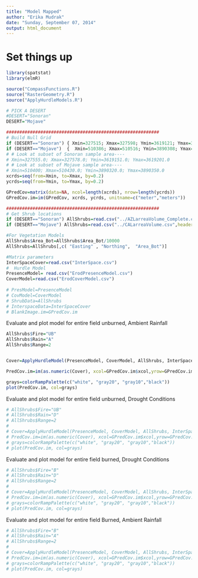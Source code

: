 ```yaml
---
title: "Model Mapped"
author: "Erika Mudrak"
date: "Sunday, September 07, 2014"
output: html_document
---
```



# Set things up
```r
library(spatstat)
library(elmR)

source("CompassFunctions.R")
source("RasterGeometry.R")
source("ApplyHurdleModels.R")

# PICK A DESERT
#DESERT="Sonoran"
DESERT="Mojave"

##########################################################
# Build Null Grid
if (DESERT=="Sonoran") { Xmin=327515; Xmax=327598; Ymin=3619121; Ymax=3619251 }
if (DESERT=="Mojave")  {  Xmin=510386; Xmax=510516; Ymin=3890308; Ymax=3890391 }
# # Look at subset of Sonoran sample area----
# Xmin=327555.0; Xmax=327578.0; Ymin=3619151.0; Ymax=3619201.0
# # Look at subset of Mojave sample area----
# Xmin=510400; Xmax=510430.0; Ymin=3890320.0; Ymax=3890350.0
xcrds=seq(from=Xmin, to=Xmax, by=0.2)
ycrds=seq(from=Ymin, to=Ymax, by=0.2)

GPredCov=matrix(data=NA, ncol=length(xcrds), nrow=length(ycrds))
GPredCov.im=im(GPredCov, xcrds, ycrds, unitname=c("meter","meters"))

##########################################################
# Get Shrub locations
if (DESERT=="Sonoran") AllShrubs=read.csv("../AZLarreaVolume_Complete.csv",header=TRUE)
if (DESERT=="Mojave") AllShrubs=read.csv("../CALarreaVolume.csv",header=TRUE)

#For Vegetation Models
AllShrubs$Area_Bot=AllShrubs$Area_Bot/10000
AllShrubs=AllShrubs[,c( "Easting" , "Northing",  "Area_Bot")]

#Matrix parameters 
InterSpaceCover=read.csv("InterSpace.csv")
#  Hurdle Model
PresenceModel= read.csv("ErodPresenceModel.csv")
CoverModel=read.csv("ErodCoverModel.csv")
             
# PresModel=PresenceModel
# CovModel=CoverModel
# ShrubData=AllShrubs
# InterspaceData=InterSpaceCover
# BlankImage.im=GPredCov.im


```

Evaluate and plot model for entire field unburned, Ambient Rainfall

```r
AllShrubs$Fire="UB"
AllShrubs$Rain="A"
AllShrubs$Range=2 


Cover=ApplyHurdleModel(PresenceModel, CoverModel, AllShrubs, InterSpaceCover, GPredCov.im)

PredCov.im=im(as.numeric(Cover), xcol=GPredCov.im$xcol,yrow=GPredCov.im$yrow)

grays=colorRampPalette(c("white", "gray20", "gray10","black"))
plot(PredCov.im, col=grays)

```

Evaluate and plot model for entire field unburned, Drought Conditions


```r
# AllShrubs$Fire="UB"
# AllShrubs$Rain="D"
# AllShrubs$Range=2 
# 
# Cover=ApplyHurdleModel(PresenceModel, CoverModel, AllShrubs, InterSpaceCover, GPredCov.im)
# PredCov.im=im(as.numeric(Cover), xcol=GPredCov.im$xcol,yrow=GPredCov.im$yrow)
# grays=colorRampPalette(c("white", "gray20", "gray10","black"))
# plot(PredCov.im, col=grays)
```


Evaluate and plot model for entire field burned, Drought Conditions

```r
# AllShrubs$Fire="B"
# AllShrubs$Rain="D"
# AllShrubs$Range=2 
# 
# Cover=ApplyHurdleModel(PresenceModel, CoverModel, AllShrubs, InterSpaceCover, GPredCov.im)
# PredCov.im=im(as.numeric(Cover), xcol=GPredCov.im$xcol,yrow=GPredCov.im$yrow)
# grays=colorRampPalette(c("white", "gray20", "gray10","black"))
# plot(PredCov.im, col=grays)
```


Evaluate and plot model for entire field Burned, Ambient Rainfall
```r
# AllShrubs$Fire="B"
# AllShrubs$Rain="A"
# AllShrubs$Range=2 
# 
# Cover=ApplyHurdleModel(PresenceModel, CoverModel, AllShrubs, InterSpaceCover, GPredCov.im)
# PredCov.im=im(as.numeric(Cover), xcol=GPredCov.im$xcol,yrow=GPredCov.im$yrow)
# grays=colorRampPalette(c("white", "gray20", "gray10","black"))
# plot(PredCov.im, col=grays)
```


